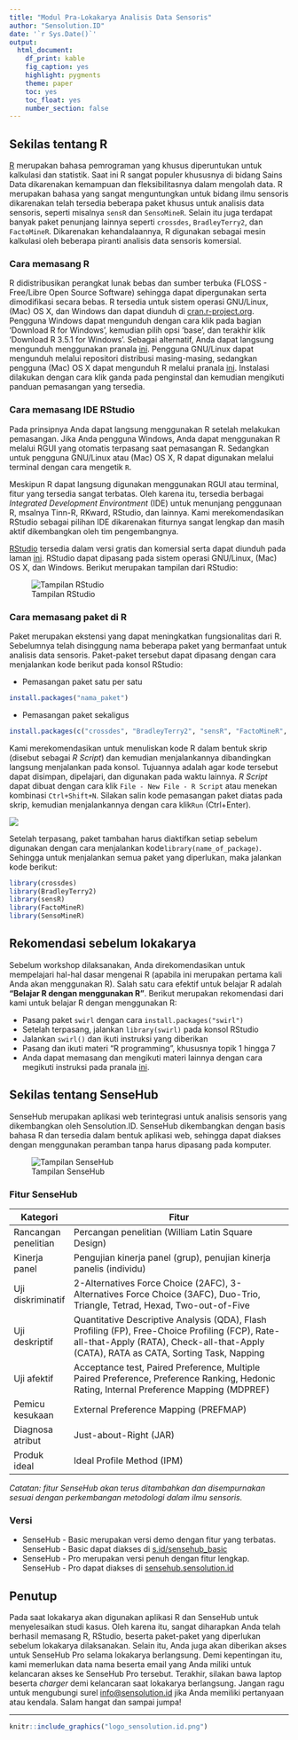 ```yaml
---
title: "Modul Pra-Lokakarya Analisis Data Sensoris"
author: "Sensolution.ID"
date: '`r Sys.Date()`'
output: 
  html_document:
    df_print: kable
    fig_caption: yes
    highlight: pygments
    theme: paper
    toc: yes
    toc_float: yes
    number_section: false
---
```


## Sekilas tentang R
[R](https://www.r-project.org/) merupakan bahasa pemrograman yang khusus diperuntukan untuk kalkulasi dan statistik. Saat ini R sangat populer khususnya di bidang Sains Data dikarenakan kemampuan dan fleksibilitasnya dalam mengolah data. R merupakan bahasa yang sangat menguntungkan untuk bidang ilmu sensoris dikarenakan telah tersedia beberapa paket khusus untuk analisis data sensoris, seperti misalnya `sensR` dan `SensoMineR`. Selain itu juga terdapat banyak paket penunjang lainnya  seperti `crossdes`, `BradleyTerry2`, dan `FactoMineR`. Dikarenakan kehandalaannya, R digunakan sebagai mesin kalkulasi oleh beberapa piranti analisis data sensoris komersial.

### Cara memasang R

R didistribusikan perangkat lunak bebas dan sumber terbuka (FLOSS - Free/Libre Open Source Software) sehingga dapat dipergunakan serta dimodifikasi secara bebas. R tersedia untuk sistem operasi GNU/Linux, (Mac) OS X, dan Windows dan dapat diunduh di [cran.r-project.org](https://cran.r-project.org). Pengguna Windows dapat mengunduh dengan cara klik pada bagian 'Download R for Windows', kemudian pilih opsi 'base', dan terakhir klik 'Download R 3.5.1 for Windows'. Sebagai alternatif, Anda dapat langsung mengunduh menggunakan pranala [ini](https://cran.r-project.org/bin/windows/base/R-3.5.1-win.exe). Pengguna GNU/Linux dapat mengunduh melalui repositori distribusi masing-masing, sedangkan pengguna (Mac) OS X dapat mengunduh R melalui pranala [ini](https://cran.r-project.org/bin/macosx/R-3.5.1.pkg). Instalasi dilakukan dengan cara klik ganda pada penginstal dan kemudian mengikuti panduan pemasangan yang tersedia.

### Cara memasang IDE RStudio

Pada prinsipnya Anda dapat langsung menggunakan R setelah melakukan pemasangan. Jika Anda pengguna Windows, Anda dapat menggunakan R melalui RGUI yang otomatis terpasang saat pemasangan R. Sedangkan untuk pengguna GNU/Linux atau (Mac) OS X, R dapat digunakan melalui terminal dengan cara mengetik `R`.

Meskipun R dapat langsung digunakan menggunakan RGUI atau terminal, fitur yang tersedia sangat terbatas. Oleh karena itu, tersedia berbagai *Integrated Development Environtment* (IDE) untuk menunjang penggunaan R, msalnya Tinn-R, RKward, RStudio, dan lainnya. Kami merekomendasikan RStudio sebagai pilihan IDE dikarenakan fiturnya sangat lengkap dan masih aktif dikembangkan oleh tim pengembangnya.

[RStudio](https://rstudio.com) tersedia dalam versi gratis dan komersial serta dapat diunduh pada laman [ini](https://www.rstudio.com/products/rstudio/download/). RStudio dapat dipasang pada sistem operasi GNU/Linux, (Mac) OS X, dan Windows. Berikut merupakan tampilan dari RStudio:

![Tampilan RStudio](https://i.imgur.com/eK5fz5L.png)

### Cara memasang paket di R

Paket merupakan ekstensi yang dapat meningkatkan fungsionalitas dari R. Sebelumnya telah disinggung nama beberapa paket yang bermanfaat untuk analisis data sensoris. Paket-paket tersebut dapat dipasang dengan cara menjalankan kode berikut pada konsol RStudio:

* Pemasangan paket satu per satu
```r
install.packages("nama_paket")
```
* Pemasangan paket sekaligus
``` r
install.packages(c("crossdes", "BradleyTerry2", "sensR", "FactoMineR", "SensoMineR"))
```

Kami merekomendasikan untuk menuliskan kode R dalam bentuk skrip (disebut sebagai *R Script*) dan kemudian menjalankannya dibandingkan langsung menjalankan pada konsol. Tujuannya adalah agar kode tersebut dapat disimpan, dipelajari, dan digunakan pada waktu lainnya. *R Script* dapat dibuat dengan cara klik `File - New File - R Script` atau menekan kombinasi `Ctrl+Shift+N`. Silakan salin kode pemasangan paket diatas pada skrip, kemudian menjalankannya dengan cara klik`Run` (Ctrl+Enter). 

![](https://i.imgur.com/DVXjRCH.png)

Setelah terpasang, paket tambahan harus diaktifkan setiap sebelum digunakan dengan cara menjalankan kode`library(name_of_package)`. Sehingga untuk menjalankan semua paket yang diperlukan, maka jalankan kode berikut:

``` r
library(crossdes)
library(BradleyTerry2)
library(sensR)
library(FactoMineR)
library(SensoMineR)
```
## Rekomendasi sebelum lokakarya

Sebelum workshop dilaksanakan, Anda direkomendasikan untuk mempelajari hal-hal dasar mengenai R (apabila ini merupakan pertama kali Anda akan menggunakan R). Salah satu cara efektif untuk belajar R adalah **"Belajar R dengan menggunakan R"**. Berikut merupakan rekomendasi dari kami untuk belajar R dengan menggunakan R:

* Pasang paket `swirl` dengan cara `install.packages("swirl")`
* Setelah terpasang, jalankan `library(swirl)` pada konsol RStudio
* Jalankan `swirl()` dan ikuti instruksi yang diberikan
* Pasang dan ikuti materi "R programming", khususnya topik 1 hingga 7
* Anda dapat memasang dan mengikuti materi lainnya dengan cara megikuti instruksi pada pranala [ini](https://github.com/swirldev/swirl_courses).

## Sekilas tentang SenseHub

SenseHub merupakan aplikasi web terintegrasi untuk analisis sensoris yang dikembangkan oleh Sensolution.ID. SenseHub dikembangkan dengan basis bahasa R dan tersedia dalam bentuk aplikasi web, sehingga dapat diakses dengan menggunakan peramban tanpa harus dipasang pada komputer.

![Tampilan SenseHub](https://i.imgur.com/Gc1BePy.jpg)

### Fitur SenseHub
| Kategori             | Fitur                                                                                                                                                                                    |
|----------------------|------------------------------------------------------------------------------------------------------------------------------------------------------------------------------------------|
| Rancangan penelitian | Percangan penelitian (William Latin Square Design)                                                                                                                                       |
| Kinerja panel        | Pengujian kinerja panel (grup), penujian kinerja panelis (individu)                                                                                                                      |
| Uji diskriminatif    | 2-Alternatives Force Choice (2AFC), 3-Alternatives Force Choice (3AFC), Duo-Trio, Triangle, Tetrad, Hexad, Two-out-of-Five                                                               |
| Uji deskriptif       | Quantitative Descriptive Analysis (QDA), Flash Profiling (FP), Free-Choice Profiling (FCP), Rate-all-that-Apply (RATA), Check-all-that-Apply (CATA), RATA as CATA, Sorting Task, Napping |
| Uji afektif          | Acceptance test, Paired Preference, Multiple Paired Preference, Preference Ranking, Hedonic Rating, Internal Preference Mapping (MDPREF)                                                 |
| Pemicu kesukaan      | External Preference Mapping (PREFMAP)                                                                                                                                                    |
| Diagnosa atribut     | Just-about-Right (JAR)                                                                                                                                                                   |
| Produk ideal         | Ideal Profile Method (IPM)                                                                                                                                                               |
*Catatan: fitur SenseHub akan terus ditambahkan dan disempurnakan sesuai dengan perkembangan metodologi dalam ilmu sensoris.*

### Versi
- SenseHub - Basic merupakan versi demo dengan fitur yang terbatas. SenseHub - Basic dapat diakses di [s.id/sensehub_basic](https://s.id/sensehub_basic)
- SenseHub - Pro merupakan versi penuh dengan fitur lengkap. SenseHub - Pro dapat diakses di [sensehub.sensolution.id](https://sensehub.sensolution.id)

## Penutup

Pada saat lokakarya akan digunakan aplikasi R dan SenseHub untuk menyelesaikan studi kasus. Oleh karena itu, sangat diharapkan Anda telah berhasil memasang R, RStudio, beserta paket-paket yang diperlukan sebelum lokakarya dilaksanakan. Selain itu, Anda juga akan diberikan akses untuk SenseHub Pro selama lokakarya berlangsung. Demi kepentingan itu, kami memerlukan data nama beserta email yang Anda miliki untuk kelancaran akses ke SenseHub Pro tersebut. Terakhir, silakan bawa laptop beserta *charger* demi kelancaran saat lokakarya berlangsung. Jangan ragu untuk mengubungi surel [info@sensolution.id](mailto:info@sensolution.id) jika Anda memiliki pertanyaan atau kendala. Salam hangat dan sampai jumpa!

<hr>

```r
knitr::include_graphics("logo_sensolution.id.png")
```
